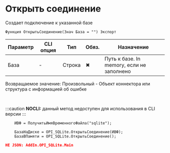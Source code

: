 ﻿---
sidebar_position: 1
description: Открыть соединение  и другие функции для работы с SQLite в Открытом пакете интеграций - бесплатной open-source библиотеке интеграций для 1С:Предприятие 8, OneScript и CLI
keywords: [1C, 1С, 1С:Предприятие, 1С:Предприятие 8.3, API, Интеграция, Сервисы, Обмен, OneScript, CLI, SQLite]
---


# Открыть соединение 
 Создает подключение к указанной базе



`Функция ОткрытьСоединение(Знач База = "") Экспорт`

  | Параметр | CLI опция | Тип | Обяз. | Назначение |
  |-|-|-|-|-|
  | База | - | Строка | &#x2716; | Путь к базе. In memory, если не заполнено |

  
  Возвращаемое значение:   Произвольный - Объект коннектора или структура с информацией об ошибке

<br/>


:::caution
**NOCLI:** данный метод недоступен для использования в CLI версии
:::
<br/>



```bsl title="Пример использования для 1С:Предприятие/OneScript"
    ИВФ = ПолучитьИмяВременногоФайла("sqlite");

    БазаНаДиске = OPI_SQLite.ОткрытьСоединение(ИВФ);
    БазаВПамяти = OPI_SQLite.ОткрытьСоединение();
```
    



```json title="Результат"
НЕ JSON: AddIn.OPI_SQLite.Main
```
